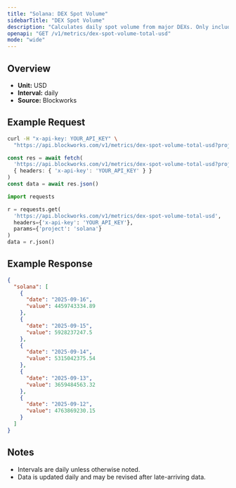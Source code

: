 ```yaml
---
title: "Solana: DEX Spot Volume"
sidebarTitle: "DEX Spot Volume"
description: "Calculates daily spot volume from major DEXs. Only includes volumes from fee-paying liquidity pools"
openapi: "GET /v1/metrics/dex-spot-volume-total-usd"
mode: "wide"
---
```


## Overview

- **Unit:** USD
- **Interval:** daily
- **Source:** Blockworks

## Example Request

<CodeGroup>

```bash cURL
curl -H "x-api-key: YOUR_API_KEY" \
  "https://api.blockworks.com/v1/metrics/dex-spot-volume-total-usd?project=solana"
```

```typescript TypeScript
const res = await fetch(
  'https://api.blockworks.com/v1/metrics/dex-spot-volume-total-usd?project=solana',
  { headers: { 'x-api-key': 'YOUR_API_KEY' } }
)
const data = await res.json()
```

```python Python
import requests

r = requests.get(
  'https://api.blockworks.com/v1/metrics/dex-spot-volume-total-usd',
  headers={'x-api-key': 'YOUR_API_KEY'},
  params={'project': 'solana'}
)
data = r.json()
```

</CodeGroup>

## Example Response

```json
{
  "solana": [
    {
      "date": "2025-09-16",
      "value": 4459743334.89
    },
    {
      "date": "2025-09-15",
      "value": 5928237247.5
    },
    {
      "date": "2025-09-14",
      "value": 5315042375.54
    },
    {
      "date": "2025-09-13",
      "value": 3659484563.32
    },
    {
      "date": "2025-09-12",
      "value": 4763869230.15
    }
  ]
}
```

## Notes
- Intervals are daily unless otherwise noted.
- Data is updated daily and may be revised after late-arriving data.